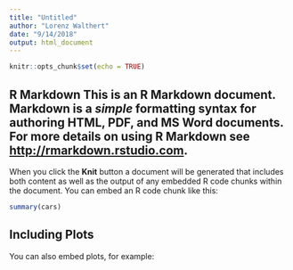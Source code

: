 ```yaml
---
title: "Untitled"
author: "Lorenz Walthert"
date: "9/14/2018"
output: html_document
---
```


```r
knitr::opts_chunk$set(echo = TRUE)
```

## R Markdown This is an R Markdown document. Markdown is a *simple* formatting syntax for authoring HTML, PDF, and MS Word documents. For more details on using R Markdown **see** <http://rmarkdown.rstudio.com>.

When you click the **Knit** button a document will be generated that includes
both content as well as the output of any embedded R code chunks within the
document. You can embed an R code chunk like this:

```r
summary(cars)
```

## Including Plots

You can also embed plots, for example:
